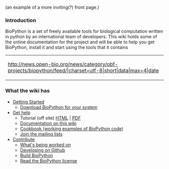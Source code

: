 (an example of a more inviting(?) front page.)

===Introduction=== 
BioPython is a set of freely available tools for biological computation written in python by an international team of developers. This wiki holds some of the online documentation for the project and will be able to help you get BioPython, install it and start using the tools that it contains



{| style="width:50%; border:4px solid lightgrey; float:right; padding:4px"
|- style="background:white"
|<rss>http://news.open-bio.org/news/category/obf-projects/biopython/feed/|charset=utf-8|short|data|max=4|date</rss>
|}
=== What the wiki has ===
*[[Getting_Started|Getting Started]]
** [[Download | Download BioPython for your system]]
* [[Documentation | Get help]]
** Tutorial (off site) [http://biopython.org/DIST/docs/tutorial/Tutorial.html HTML] | [http://biopython.org/DIST/docs/tutorial/Tutorial.pdf PDF]
** [[Category%3AWiki_Documentation | Documentation on this wiki]]
** [[Category%3ACoobook | Cookbook (working examples of BioPython code)]]
** [[Mailing_lists | Join the mailing lists]]
* [[Contributing | Contribute]]
** [[Active_projects | What's being worked on]]
** [[ GitUsage | Developing on Github ]]
** [[ Building_a_release | Build BioPython]]
** [http://www.biopython.org/DIST/LICENSE Read the BioPython license]